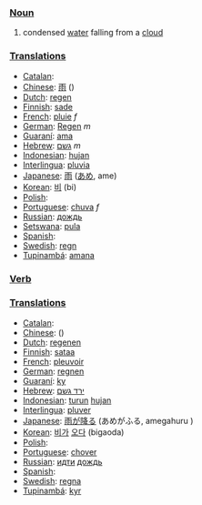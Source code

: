 === [[Noun]] ===

#condensed [[water]] falling from a [[cloud]]

=== [[Translation]]s ===

*[[Catalan]]: [[]] '' ''
*[[Chinese]]: [[雨]] ()
*[[Dutch]]: [[regen]] '' ''
*[[Finnish]]: [[sade]]
*[[French]]: [[pluie]] ''f''
*[[German]]: [[Regen]] ''m''
*[[Guaraní]]: [[ama]]
*[[Hebrew]]: [[גשם]] ''m''
*[[Indonesian]]: [[hujan]]
*[[Interlingua]]: [[pluvia]]
*[[Japanese]]: [[雨]] ([[あめ]], ame)
*[[Korean]]: [[비]] (bi)
*[[Polish]]: [[]]
*[[Portuguese]]: [[chuva]] ''f''
*[[Russian]]: [[дождь]]
*[[Setswana]]: [[pula]]
*[[Spanish]]: [[]] '' ''
*[[Swedish]]: [[regn]] '' ''
*[[Tupinambá]]: [[amana]]

=== [[Verb]] ===

=== [[Translation]]s ===

*[[Catalan]]: [[]] '' ''
*[[Chinese]]: [[]] ()
*[[Dutch]]: [[regenen]]
*[[Finnish]]: [[sataa]]
*[[French]]: [[pleuvoir]]
*[[German]]: [[regnen]]
*[[Guaraní]]: [[ky]]
*[[Hebrew]]: [[ירד גשם]] 
*[[Indonesian]]: [[turun]] [[hujan]]
*[[Interlingua]]: [[pluver]]
*[[Japanese]]: [[雨]]が[[降る]] (あめがふる, amegahuru )
*[[Korean]]: [[비]]가 [[오다]] (bigaoda)
*[[Polish]]: [[]]
*[[Portuguese]]: [[chover]]
*[[Russian]]: [[идти]] [[дождь]]
*[[Spanish]]: [[]] '' ''
*[[Swedish]]: [[regna]] '' ''
*[[Tupinambá]]: [[kyr]]